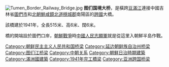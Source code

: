 {{coord|42.9548|N|129.8502|E|source:wikidata|display=title}}
{{unreferenced|time=2015-11-18T01:54:16+00:00}}
{{expand|time=2017-02-09}}
[[File:Tumen_Border_Railway_Bridge.jpg|thumb]]
'''图们国境大桥'''，是橫跨[[豆滿江|豆滿江]]連接中國吉林省[[圖們市|圖們市]]和[[北朝鮮|北朝鮮]][[咸鏡北道|咸鏡北道]][[穩城郡|穩城郡]]南陽區的[[跨國|跨國]]大橋。

該橋建於1941年，全長515米、高6米、闊6米。

橋的開端設於圖們口岸，[[朝鮮戰爭|朝鮮戰爭]]時[[中國人民志願軍|中國人民志願軍]]就是從這里入朝鮮半島作戰。

{{中朝边界}}
[[Category:朝鲜民主主义人民共和国桥梁|Category:朝鲜民主主义人民共和国桥梁]]
[[Category:延边朝鲜族自治州桥梁|Category:延边朝鲜族自治州桥梁]]
[[Category:图们江桥梁|Category:图们江桥梁]]
[[Category:中朝关系|Category:中朝关系]]
[[Category:朝鮮日治時期建築|Category:朝鮮日治時期建築]]
[[Category:滿洲國建築|Category:滿洲國建築]]
[[Category:1941年完工橋梁|Category:1941年完工橋梁]]
[[Category:亚洲跨国桥梁|Category:亚洲跨国桥梁]]